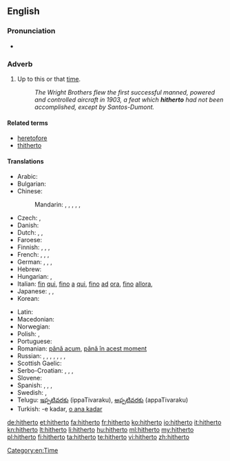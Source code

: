 ==English==

===Pronunciation===
* {{audio|en-us-hitherto.ogg|Audio (US)}}

===Adverb===
{{en-adv|-}}

# {{formal|or|legal}} Up to this or that [[time]]. <!--(used frequently in [[legal]] papers).-->
#: ''The Wright Brothers flew the first successful manned, powered and controlled aircraft in 1903, a feat which '''hitherto''' had not been accomplished, except by Santos-Dumont.''

====Related terms====
* [[heretofore]]
* [[thitherto]]

====Translations====
{{trans-top|up to this time}}
* Arabic: {{t-|ar|حتى الآن|tr=Hattaa -l-'aana}}
* Bulgarian: {{t+|bg|досега|tr=dosegá}}
* Chinese:
*: Mandarin: {{t|cmn|到目前為止|sc=Hani}}, {{t|cmn|到目前为止|tr=dào mùqián wéizhǐ|sc=Hani}}, {{t|cmn|迄今|tr=qìjīn|sc=Hani}}, {{t|cmn|迄今為止|sc=Hani}}, {{t|cmn|迄今为止|tr=qìjīn wéizhǐ|sc=Hani}}, {{t-|cmn|至今|tr=zhìjīn|sc=Hani}}
* Czech: {{t+|cs|doposud}}, {{t-|cs|až dosud}}
* Danish: {{t-|da|hidtil}}
* Dutch: {{t-|nl|tot dan toe}}, {{t-|nl|tot hiertoe}}, {{t-|nl|tot dusver}}
* Faroese: {{t-|fo|higartil}}
* Finnish: {{t-|fi|tähän mennessä}}, {{t-|fi|siihen mennessä}}, {{t-|fi|sitä ennen}}, {{t+|fi|aiemmin}}
* French: {{t+|fr|jusqu'ici}}, {{t+|fr|jusqu'alors}}, {{t-|fr|jusqu'à maintenant}},  {{t-|fr|jusqu'à présent}}
* German: {{t-|de|bis dahin}}, {{t-|de|bis dato}}, {{t+|de|bislang}},  {{t+|de|bisher}}
* Hebrew: {{t-|he|עד כה}}
* Hungarian: {{t+|hu|eddig}},  {{t+|hu|addig}}
* Italian: [[fin]] [[qui]], [[fino]] [[a]] [[qui]], [[fino]] [[ad]] [[ora]], [[fino]] [[allora]],  {{t+|it|finora}}
* Japanese: {{t-|ja|今まで|tr=いままで, ima-made}},  {{t-|ja|これまで|tr=kore-made}},  {{t-|ja|これまでのところ|tr=kore-made-no tokoro}}
* Korean: {{t+|ko|여태|tr=yeotae|sc=Hang}}
{{trans-mid}}
* Latin: {{t+|la|adhuc|alt=adhūc}}
* Macedonian: {{t-|mk|досега|tr=dósega}}
* Norwegian: {{t+|no|hittil}}
* Polish: {{t+|pl|dotychczas}}, {{t+|pl|dotąd}}
* Portuguese: {{t-|pt|até então}}
* Romanian: [[până acum]], [[până în acest moment]]
* Russian: {{t+|ru|пока что|tr=poká čto}} {{qualifier|read: poká što}},  {{t-|ru|до сих пор|tr=do sih pór}},  {{t+|ru|пока|tr=poká}},  {{t-|ru|на данный момент|tr=na dánnyj momént}},  {{t-|ru|на настоящий момент|tr=na nastojáščij momént}}, {{t+|ru|доныне|tr=donýne}}, {{t+|ru|прежде|tr=préžde}}, {{t+|ru|поднесь|tr=podnes’|sc=Cyrl}}
* Scottish Gaelic: {{t-|gd|thuige seo}}
* Serbo-Croatian: {{t-|sh|dosad|alt=dòsad}}, {{t-|sh|dosada|alt=dòsada}}, {{t-|sh|dotad|alt=dòtad}}, {{t-|sh|dotada|alt=dòtada}}
* Slovene: {{t-|sl|do zdaj}}
* Spanish: {{t-|es|hasta ahora}},  {{t-|es|hasta aquí}},  {{t-|es|hasta este momento}}, {{t-|es|en ese entonces}}
* Swedish: {{t+|sv|hittills}}, {{t-|sv|dittills}}
* Telugu: [[ఇప్పటివరకు]] (ippaTivaraku), [[అప్పటివరకు]] (appaTivaraku)
* Turkish: -e kadar, [[o ana kadar]]
{{trans-bottom}}

[[Category:en:Time]]

[[de:hitherto]]
[[et:hitherto]]
[[fa:hitherto]]
[[fr:hitherto]]
[[ko:hitherto]]
[[io:hitherto]]
[[it:hitherto]]
[[kn:hitherto]]
[[lt:hitherto]]
[[li:hitherto]]
[[hu:hitherto]]
[[ml:hitherto]]
[[my:hitherto]]
[[pl:hitherto]]
[[fi:hitherto]]
[[ta:hitherto]]
[[te:hitherto]]
[[vi:hitherto]]
[[zh:hitherto]]